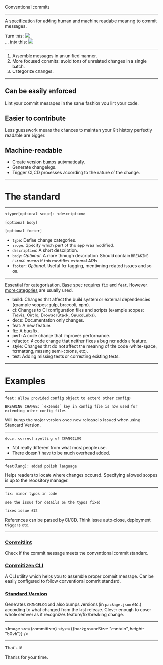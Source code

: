 



<Head>
  <title>Conventional commits | Fragaria tech talks</title>
  <link rel="preload" href="https://res.cloudinary.com/fragaria/raw/upload/v1534234755/fragaria.cz/fonts/TriviaGroteskN2-Bold.woff" as="font" type="font/woff" crossorigin />
  <link rel="preconnect" href="https://fonts.gstatic.com" />
  <link href="https://fonts.googleapis.com/css2?family=Fira+Sans:ital,wght@0,400;0,600;1,400;1,600&amp;display=swap" rel="stylesheet" />
</Head>

<IntroLayout author="Filip Vařecha">Conventional commits</IntroLayout>

---

<BaseLayout title="What?">


A [specification](https://www.conventionalcommits.org/) for adding human and machine readable meaning to commit messages.

<div style={{
  display: "flex",
  flexDirection: "column",
  width: "100%",
}}>
<div style={{height: "40vh", width: "100%", overflow: "hidden"}}>
Turn this:

<Image src={clutter} />

</div>

<div style={{height: "40vh", width: "100%", overflow: "hidden", marginTop: "1rem"}}>
... into this:

<Image src={ordered} />

</div>
</div>

</BaseLayout>

---

<BaseLayout title="Motivation">

<ol>

<Steps>

<li>Assemble messages in an unified manner.</li>
<li>More focused commits: avoid tons of unrelated changes in a single batch.</li>
<li>Categorize changes.</li>

</Steps>

</ol>

</BaseLayout>

---

<BaseLayout title="Benefits">

<Steps>

<div>

## Can be easily enforced

Lint your commit messages in the same fashion you lint your code.

</div>

<div>

## Easier to contribute

Less guesswork means the chances to maintain your Git history perfectly readable are bigger.

</div>

<div>

## Machine-readable

- Create version bumps automatically.
- Generate changelogs.
- Trigger CI/CD processes according to the nature of the change.

</div>

</Steps>

</BaseLayout>

---

<KeyStatementLayout>

# The standard

</KeyStatementLayout>

---

<BaseLayout title="Commit structure">

```
<type>[optional scope]: <description>

[optional body]

[optional footer]
```

- `type`: Define change categories.
- `scope`: Specify which part of the app was modified.
- `description`: A short description.
- `body`: *Optional*. A more through description. Should contain `BREAKING CHANGE` memo if this modifies external APIs.
- `footer`: *Optional*. Useful for tagging, mentioning related issues and so on.

</BaseLayout>

---

<BaseLayout title="Commit types">

Essential for categorization. Base spec requires `fix` and `feat`. However, [more categories](https://github.com/conventional-changelog/commitlint/tree/master/%40commitlint/config-conventional) are usually used.

<Box bg="gray700" p={2}>

- <Text color="primary" variant="code" as="span">build</Text>: Changes that affect the build system or external dependencies (example scopes: gulp, broccoli, npm).
- <Text color="primary" variant="code" as="span">ci</Text>: Changes to CI configuration files and scripts (example scopes: Travis, Circle, BrowserStack, SauceLabs).
- <Text color="primary" variant="code" as="span">docs</Text>: Documentation only changes.
- <Text color="primary" variant="code" as="span">feat</Text>: A new feature.
- <Text color="primary" variant="code" as="span">fix</Text>: A bug fix.
- <Text color="primary" variant="code" as="span">perf</Text>: A code change that improves performance.
- <Text color="primary" variant="code" as="span">refactor</Text>: A code change that neither fixes a bug nor adds a feature.
- <Text color="primary" variant="code" as="span">style</Text>: Changes that do not affect the meaning of the code (white-space, formatting, missing semi-colons, etc).
- <Text color="primary" variant="code" as="span">test</Text>: Adding missing tests or correcting existing tests.

</Box>

</BaseLayout>

---

<KeyStatementLayout>

# Examples

</KeyStatementLayout>

---

<BaseLayout title="Breaking change">

```
feat: allow provided config object to extend other configs

BREAKING CHANGE: `extends` key in config file is now used for extending other config files
```

Will bump the major version once new release is issued when using Standard Version.

</BaseLayout>

---

<BaseLayout title="No body">

```
docs: correct spelling of CHANGELOG
```

- Not really different from what most people use.
- There doesn't have to be much overhead added.

</BaseLayout>

---

<BaseLayout title="Scope use">

```
feat(lang): added polish language
```

Helps readers to locate where changes occured. Specifying allowed scopes is up to the repository manager.

</BaseLayout>

---

<BaseLayout title="Issue reference">

```
fix: minor typos in code

see the issue for details on the typos fixed

fixes issue #12
```

References can be parsed by CI/CD. Think issue auto-close, deployment triggers etc.

</BaseLayout>

---

<BaseLayout title="Tools">

<Steps>

<div>

### [Commitlint](https://github.com/conventional-changelog/commitlint)

Check if the commit message meets the conventional commit standard.

</div>

<div>

### [Commitizen CLI](https://github.com/commitizen/cz-cli)

A CLI utility which helps you to assemble proper commit message. Can be easily configured to follow conventional commit standard.


</div>

<div>

### [Standard Version](https://github.com/conventional-changelog/standard-version)

Generates `CHANGELOG` and also bumps versions (in `package.json` etc.) according to what changed from the last release. Clever enough to cover whole semver as it recognizes feature/fix/breaking change.

</div>

</Steps>

</BaseLayout>

---

<BaseLayout title="Commitizen">

<Image src={commitizen} style={{backgroundSize: "contain", height: "50vh"}} />

</BaseLayout>

---

<FinalLayout>

That's it!

Thanks for your time.

</FinalLayout>
